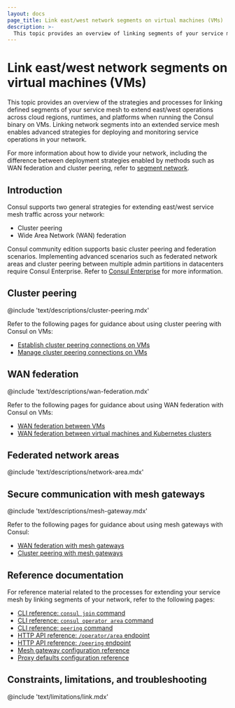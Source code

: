 ```yaml
---
layout: docs
page_title: Link east/west network segments on virtual machines (VMs)
description: >-
  This topic provides an overview of linking segments of your service mesh in an east/west direction on virtual machines (VMs). You can extend your service mesh across regions, runtimes, and cloud providers with cluster peering or WAN federation.
---
```


# Link east/west network segments on virtual machines (VMs)

This topic provides an overview of the strategies and processes for linking defined segments of your service mesh to extend east/west operations across cloud regions, runtimes, and platforms when running the Consul binary on VMs. Linking network segments into an extended service mesh enables advanced strategies for deploying and monitoring service operations in your network.

For more information about how to divide your network, including the difference between deployment strategies enabled by methods such as WAN federation and cluster peering, refer to [segment network](/consul/docs/segment/vm).

## Introduction

Consul supports two general strategies for extending east/west service mesh traffic across your network:

- Cluster peering
- Wide Area Network (WAN) federation

Consul community edition supports basic cluster peering and federation scenarios. Implementing advanced scenarios such as federated network areas and cluster peering between multiple admin partitions in datacenters require Consul Enterprise. Refer to [Consul Enterprise](/consul/docs/enterprise) for more information.

## Cluster peering

@include 'text/descriptions/cluster-peering.mdx'

Refer to the following pages for guidance about using cluster peering with Consul on VMs:

- [Establish cluster peering connections on VMs](/consul/docs/east-west/cluster-peering/establish/vm)
- [Manage cluster peering connections on VMs](/consul/docs/east-west/cluster-peering/manage/vms)

## WAN federation

@include 'text/descriptions/wan-federation.mdx'

Refer to the following pages for guidance about using WAN federation with Consul on VMs:

- [WAN federation between VMs](/consul/docs/east-west/wan-federation/vm)
- [WAN federation between virtual machines and Kubernetes clusters](/consul/docs/east-west/wan-federation/k8s-vm)

## Federated network areas

@include 'text/descriptions/network-area.mdx'

## Secure communication with mesh gateways

@include 'text/descriptions/mesh-gateway.mdx'

Refer to the following pages for guidance about using mesh gateways with Consul:

- [WAN federation with mesh gateways](/consul/docs/east-west/mesh-gateway/federation)
- [Cluster peering with mesh gateways](/consul/docs/east-west/mesh-gateway/cluster-peering)

## Reference documentation

For reference material related to the processes for extending your service mesh by linking segments of your network, refer to the following pages:

- [CLI reference: `consul join` command](/consul/commands/join)
- [CLI reference: `consul operator area` command](/consul/commands/operator/area)
- [CLI reference: `peering` command](/consul/commands/peering)
- [HTTP API reference: `/operator/area` endpoint](/consul/api-docs/operator/area)
- [HTTP API reference: `/peering` endpoint](/consul/api-docs/peering)
- [Mesh gateway configuration reference](/consul/docs/reference/proxy/connect-proxy)
- [Proxy defaults configuration reference](/consul/docs/reference/config-entry/proxy-defaults)

## Constraints, limitations, and troubleshooting

@include 'text/limitations/link.mdx'
